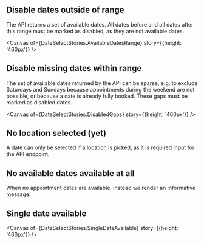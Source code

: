 

<Meta of={DateSelectStories} />

## Disable dates outside of range

The API returns a set of available dates. All dates before and all dates after this range must be
marked as disabled, as they are not available dates.

<Canvas of={DateSelectStories.AvailableDatesRange} story={{height: '460px'}} />

## Disable missing dates within range

The set of available dates returned by the API can be sparse, e.g. to exclude Saturdays and Sundays
because appointments during the weekend are not possible, or because a date is already fully booked.
These gaps must be marked as disabled dates.

<Canvas of={DateSelectStories.DisabledGaps} story={{height: '460px'}} />

## No location selected (yet)

A date can only be selected if a location is picked, as it is required input for the API endpoint.

<Canvas of={DateSelectStories.NoLocationSelected} />

## No available dates available at all

When no appointment dates are available, instead we render an informative message.

<Canvas of={DateSelectStories.NoDatesAvailable} />

## Single date available

<Canvas of={DateSelectStories.SingleDateAvailable} story={{height: '460px'}} />
